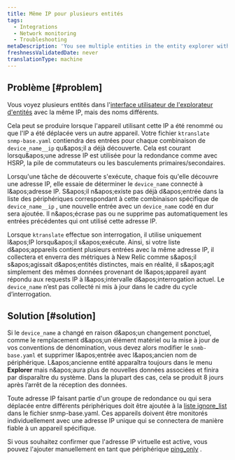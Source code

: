 ```yaml
---
title: Même IP pour plusieurs entités
tags:
  - Integrations
  - Network monitoring
  - Troubleshooting
metaDescription: 'You see multiple entities in the entity explorer with the same IP, but different names.'
freshnessValidatedDate: never
translationType: machine
---
```


## Problème [#problem]

Vous voyez plusieurs entités dans l'[interface utilisateur de l'explorateur d'entités](/docs/new-relic-solutions/new-relic-one/core-concepts/new-relic-explorer-view-performance-across-apps-services-hosts#find) avec la même IP, mais des noms différents.

Cela peut se produire lorsque l'appareil utilisant cette IP a été renommé ou que l'IP a été déplacée vers un autre appareil. Votre fichier `ktranslate snmp-base.yaml` contiendra des entrées pour chaque combinaison de `device_name__ip` qu&amp;apos;il a déjà découverte. Cela est courant lorsqu&amp;apos;une adresse IP est utilisée pour la redondance comme avec HSRP, la pile de commutateurs ou les basculements primaires/secondaires.

Lorsqu'une tâche de découverte s'exécute, chaque fois qu'elle découvre une adresse IP, elle essaie de déterminer le `device_name` connecté à l&amp;apos;adresse IP. S&amp;apos;il n&amp;apos;existe pas déjà d&amp;apos;entrée dans la liste des périphériques correspondant à cette combinaison spécifique de `device_name__ip` , une nouvelle entrée avec un `device_name` codé en dur sera ajoutée. Il n&amp;apos;écrase pas ou ne supprime pas automatiquement les entrées précédentes qui ont utilisé cette adresse IP.

Lorsque `ktranslate` effectue son interrogation, il utilise uniquement l&amp;apos;IP lorsqu&amp;apos;il s&amp;apos;exécute. Ainsi, si votre liste d&amp;apos;appareils contient plusieurs entrées avec la même adresse IP, il collectera et enverra des métriques à New Relic comme s&amp;apos;il s&amp;apos;agissait d&amp;apos;entités distinctes, mais en réalité, il s&amp;apos;agit simplement des mêmes données provenant de l&amp;apos;appareil ayant répondu aux requests IP à l&amp;apos;intervalle d&amp;apos;interrogation actuel. Le `device_name` n’est pas collecté ni mis à jour dans le cadre du cycle d’interrogation.

## Solution [#solution]

Si le `device_name` a changé en raison d&amp;apos;un changement ponctuel, comme le remplacement d&amp;apos;un élément matériel ou la mise à jour de vos conventions de dénomination, vous devez alors modifier le `snmb-base.yaml` et supprimer l&amp;apos;entrée avec l&amp;apos;ancien nom de périphérique. L&amp;apos;ancienne entité apparaîtra toujours dans le menu <DNT>**Explorer**</DNT> mais n&amp;apos;aura plus de nouvelles données associées et finira par disparaître du système. Dans la plupart des cas, cela se produit 8 jours après l’arrêt de la réception des données.

Toute adresse IP faisant partie d'un groupe de redondance ou qui sera déplacée entre différents périphériques doit être ajoutée à la [liste ignore\_list](/docs/network-performance-monitoring/advanced/advanced-config/#discovery) dans le fichier snmp-base.yaml. Ces appareils doivent être monitorés individuellement avec une adresse IP unique qui se connectera de manière fiable à un appareil spécifique.

Si vous souhaitez confirmer que l'adresse IP virtuelle est active, vous pouvez l'ajouter manuellement en tant que périphérique [ping\_only](/docs/network-performance-monitoring/advanced/advanced-config/#response_time-attribute) .